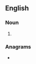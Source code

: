==English==

===Noun===
{{head|en|noun form}}

# {{plural of|ravier|lang=en}}

===Anagrams===
* {{anagrams|en|a=aeirrsv|Vierras|arrives|riserva|variers}}